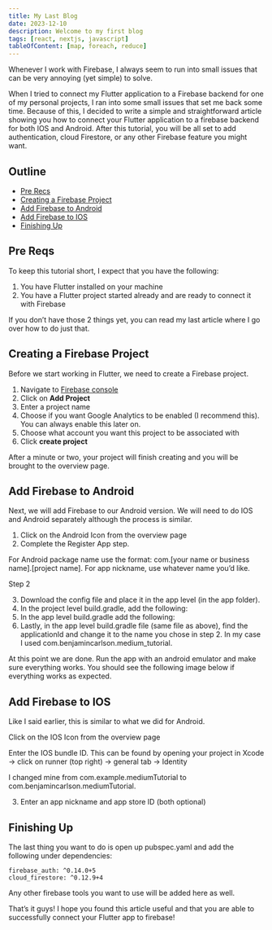 ```yaml
---
title: My Last Blog
date: 2023-12-10
description: Welcome to my first blog
tags: [react, nextjs, javascript]
tableOfContent: [map, foreach, reduce]
---
```


Whenever I work with Firebase, I always seem to run into small issues that can be very annoying (yet simple) to solve.

When I tried to connect my Flutter application to a Firebase backend for one of my personal projects, I ran into some small issues that set me back some time. Because of this, I decided to write a simple and straightforward article showing you how to connect your Flutter application to a firebase backend for both IOS and Android. After this tutorial, you will be all set to add authentication, cloud Firestore, or any other Firebase feature you might want.

## Outline

- [Pre Recs](#pre-reqs)
- [Creating a Firebase Project](#creating-a-firebase-project)
- [Add Firebase to Android](#add-firebase-to-android)
- [Add Firebase to IOS](#add-firebase-to-ios)
- [Finishing Up](#finishing-up)

## Pre Reqs

To keep this tutorial short, I expect that you have the following:

1. You have Flutter installed on your machine
2. You have a Flutter project started already and are ready to connect it with Firebase

If you don’t have those 2 things yet, you can read my last article where I go over how to do just that.

## Creating a Firebase Project

Before we start working in Flutter, we need to create a Firebase project.

1. Navigate to [Firebase console](https://console.firebase.google.com/)
2. Click on **Add Project**
3. Enter a project name
4. Choose if you want Google Analytics to be enabled (I recommend this). You can always enable this later on.
5. Choose what account you want this project to be associated with
6. Click **create project**

After a minute or two, your project will finish creating and you will be brought to the overview page.

## Add Firebase to Android

Next, we will add Firebase to our Android version. We will need to do IOS and Android separately although the process is similar.

1. Click on the Android Icon from the overview page
2. Complete the Register App step.

For Android package name use the format: com.[your name or business name].[project name]. For app nickname, use whatever name you’d like.

Step 2

3. Download the config file and place it in the app level (in the app folder).
4. In the project level build.gradle, add the following:
5. In the app level build.gradle add the following:
6. Lastly, in the app level build.gradle file (same file as above), find the applicationId and change it to the name you chose in step 2. In my case I used com.benjamincarlson.medium_tutorial.

At this point we are done. Run the app with an android emulator and make sure everything works. You should see the following image below if everything works as expected.

## Add Firebase to IOS

Like I said earlier, this is similar to what we did for Android.

Click on the IOS Icon from the overview page

Enter the IOS bundle ID. This can be found by opening your project in Xcode -> click on runner (top right) -> general tab -> Identity

I changed mine from com.example.mediumTutorial to com.benjamincarlson.mediumTutorial.

3. Enter an app nickname and app store ID (both optional)

## Finishing Up

The last thing you want to do is open up pubspec.yaml and add the following under dependencies:

```
firebase_auth: ^0.14.0+5
cloud_firestore: ^0.12.9+4
```

Any other firebase tools you want to use will be added here as well.

That’s it guys! I hope you found this article useful and that you are able to successfully connect your Flutter app to firebase!
